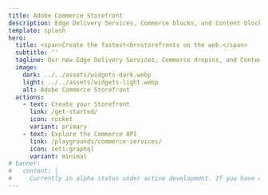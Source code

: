 ```yaml
---
title: Adobe Commerce Storefront
description: Edge Delivery Services, Commerce blocks, and Content blocks define the new Adobe Commerce Storefront.
template: splash
hero:
  title: <span>Create the fastest<br>storefronts on the web.</span>
  subtitle: ''
  tagline: Our new Edge Delivery Services, Commerce dropins, and Content blocks are now combined to create the fastest shops on the web. Find out how they can work for you.
  image:
    dark: ../../assets/widgets-dark.webp
    light: ../../assets/widgets-light.webp
    alt: Adobe Commerce Storefront
  actions:
    - text: Create your Storefront
      link: /get-started/
      icon: rocket
      variant: primary
    - text: Explore the Commerce API
      link: /playgrounds/commerce-services/
      icon: seti:graphql
      variant: minimal
# banner:
#   content: |
#     Currently in alpha status under active development. If you have any questions, please visit our <a href="https://discord.gg/xxVR2R3rRn"> Edge Delivery Discord server</a>.
---
```



<CardGrid>
  <LinkCard
    icon="rocket"
    title="Create your Storefront"
    description="Give us 20 minutes, we'll give you the foundation for your next storefront."
    href="/get-started/"
  />
  <LinkCard
    icon="seti:graphql"
    title="Explore the Commerce API"
    description="Use our GraphQL playground to explore our Commerce API with predefined and custom queries."
    href="/playgrounds/commerce-services/"
  />
  <LinkCard
    icon="seti:code-search"
    title="Product Details dropin"
    description="Discover how flexible our Commerce components are with our Product Details dropin."
    href="/dropins/product-details/"
  />
  <LinkCard
    icon="seti:code-search"
    title="Cart dropin"
    description="Learn about the Cart dropin."
    href="/dropins/cart/"
  />
  <LinkCard
    icon="seti:code-search"
    title="Checkout dropin"
    description="Learn about the Checkout dropin."
    href="/dropins/checkout/"
  />
</CardGrid>
